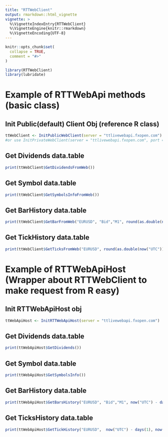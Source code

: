 ```yaml
---
title: "RTTWebClient"
output: rmarkdown::html_vignette
vignette: >
  %\VignetteIndexEntry{RTTWebClient}
  %\VignetteEngine{knitr::rmarkdown}
  %\VignetteEncoding{UTF-8}
---
```


```r
knitr::opts_chunk$set(
  collapse = TRUE,
  comment = "#>"
)
```

```r
library(RTTWebClient)
library(lubridate)
```

# Example of RTTWebApi methods (basic class)

## Init Public(default) Client Obj (reference R class)
```r
ttWebClient <- InitPublicWebClient(server = "ttlivewebapi.fxopen.com")
#or use InitPrivateWebClient(server = "ttlivewebapi.fxopen.com", port = 8443, id = "", key = "", secret = "") to set a private connect. Need set HMAC id, key and secret
```

## Get Dividends data.table
```r
print(ttWebClient$GetDividendsFromWeb())
```

## Get Symbol data.table
```r
print(ttWebClient$GetSymbolsInfoFromWeb())
```

## Get BarHistory data.table
```r
print(ttWebClient$GetBarFromWeb("EURUSD", "Bid","M1", round(as.double(now("UTC")) * 1000), count = -10))
```

## Get TickHistory data.table
```r
print(ttWebClient$GetTicksFromWeb("EURUSD", round(as.double(now("UTC")) * 1000), count = -10))
```

# Example of RTTWebApiHost (Wrapper about RTTWebClient to make request from R easy)

## Init RTTWebApiHost obj
```r
ttWebApiHost <- InitRTTWebApiHost(server = "ttlivewebapi.fxopen.com")
```

## Get Dividends data.table
```r
print(ttWebApiHost$GetDividends())
```

## Get Symbol data.table
```r
print(ttWebApiHost$GetSymbolsInfo())
```

## Get BarHistory data.table
```r
print(ttWebApiHost$GetBarsHistory("EURUSD", "Bid","M1", now("UTC") - days(1), now("UTC")))
```

## Get TicksHistory data.table
```r
print(ttWebApiHost$GetTickHistory("EURUSD",  now("UTC") - days(1), now("UTC")))
```
